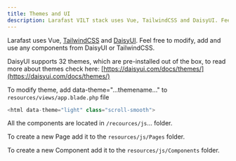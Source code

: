 ```yaml
---
title: Themes and UI
description: Larafast VILT stack uses Vue, TailwindCSS and DaisyUI. Feel free to modify, add and use any components from DaisyUI or TailwindCSS.
---
```


Larafast uses Vue, [TailwindCSS](https://tailwindcss.com/) and [DaisyUI](https://daisyui.com/). Feel free to modify, add and use any components from DaisyUI or TailwindCSS.&#x20;

DaisyUI supports 32 themes, which are pre-installed out of the box, to read more about themes check here: [https://daisyui.com/docs/themes/](https://daisyui.com/docs/themes/)

To modify theme, add data-theme="...themename..." to `resources/views/app.blade.php` file

```php app.blade.php
<html data-theme="light" class="scroll-smooth">
```

All the components are located in `/recources/js`... folder.

To create a new Page add it to the `resources/js/Pages` folder.

To create a new Component add it to the `resources/js/Components` folder.

[//]: # (<figure><img src="../.gitbook/assets/CleanShot 2024-02-18 at 09.56.33@2x &#40;1&#41;.png" alt=""><figcaption></figcaption></figure>)

